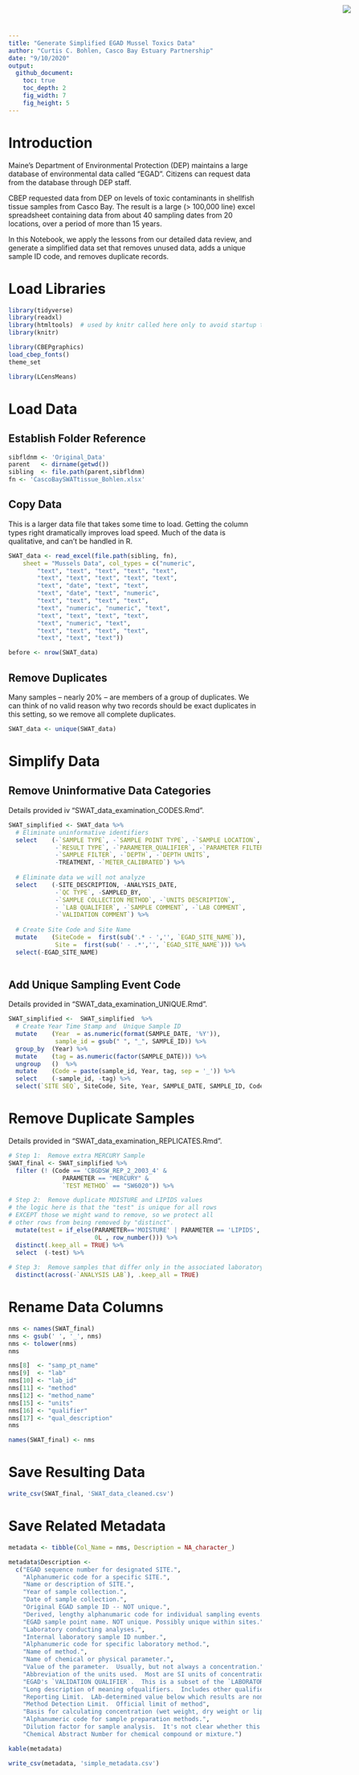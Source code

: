 ```yaml
---
title: "Generate Simplified EGAD Mussel Toxics Data"
author: "Curtis C. Bohlen, Casco Bay Estuary Partnership"
date: "9/10/2020"
output:
  github_document:
    toc: true
    toc_depth: 2
    fig_width: 7
    fig_height: 5
---
```


<img
  src="https://www.cascobayestuary.org/wp-content/uploads/2014/04/logo_sm.jpg"
  style="position:absolute;top:10px;right:50px;" />

# Introduction
Maine's Department of Environmental Protection (DEP) maintains a large database
of environmental data called "EGAD".  Citizens can request data from the
database through DEP staff.

CBEP requested data from DEP on levels of toxic contaminants in shellfish
tissue samples from Casco Bay. The result is a large (> 100,000 line) excel
spreadsheet containing data from about 40 sampling dates from 20 locations, over
a period of more than 15 years.

In this Notebook, we apply the lessons from our detailed data review, and
generate a simplified data set that removes unused data, adds a
unique sample ID code, and removes duplicate records.

# Load Libraries
```r
library(tidyverse)
library(readxl)
library(htmltools)  # used by knitr called here only to avoid startup text later in document
library(knitr)

library(CBEPgraphics)
load_cbep_fonts()
theme_set

library(LCensMeans)
```
# Load Data
## Establish Folder Reference
```r
sibfldnm <- 'Original_Data'
parent   <- dirname(getwd())
sibling  <- file.path(parent,sibfldnm)
fn <- 'CascoBaySWATtissue_Bohlen.xlsx'
```

## Copy Data
This is a larger data file that takes some time to load.  Getting the column
types right dramatically improves load speed. Much of the data is qualitative,
and can't be handled in R.
```r
SWAT_data <- read_excel(file.path(sibling, fn), 
    sheet = "Mussels Data", col_types = c("numeric", 
        "text", "text", "text", "text", "text", 
        "text", "text", "text", "text", "text", 
        "text", "date", "text", "text", 
        "text", "date", "text", "numeric", 
        "text", "text", "text", "text", 
        "text", "numeric", "numeric", "text", 
        "text", "text", "text", "text", 
        "text", "numeric", "text", 
        "text", "text", "text", "text", 
        "text", "text", "text"))

before <- nrow(SWAT_data)
```

## Remove Duplicates
Many samples -- nearly 20% -- are members of a group of duplicates.  We can
think of no valid reason why two records should be exact duplicates in this
setting, so we remove all complete duplicates.
```r
SWAT_data <- unique(SWAT_data)
```

# Simplify Data
## Remove Uninformative Data Categories
Details provided iv "SWAT_data_examination_CODES.Rmd".
```r
SWAT_simplified <- SWAT_data %>%
  # Eliminate uninformative identifiers
  select    (-`SAMPLE TYPE`, -`SAMPLE POINT TYPE`, -`SAMPLE LOCATION`,
             -`RESULT TYPE`, -`PARAMETER_QUALIFIER`, -`PARAMETER FILTERED`,
             -`SAMPLE FILTER`, -`DEPTH`, -`DEPTH UNITS`,
             -TREATMENT, -`METER_CALIBRATED`) %>%
  
  # Eliminate data we will not analyze
  select    (-SITE_DESCRIPTION, -ANALYSIS_DATE,
             -`QC TYPE`, -SAMPLED_BY, 
             -`SAMPLE COLLECTION METHOD`, -`UNITS DESCRIPTION`,
             - `LAB QUALIFIER`, -`SAMPLE COMMENT`, -`LAB COMMENT`,
             -`VALIDATION COMMENT`) %>%
  
  # Create Site Code and Site Name
  mutate    (SiteCode =  first(sub('.* - ','', `EGAD_SITE_NAME`)), 
             Site =  first(sub(' - .*','', `EGAD_SITE_NAME`))) %>%
  select(-EGAD_SITE_NAME)
  
```

## Add Unique Sampling Event Code
Details provided in "SWAT_data_examination_UNIQUE.Rmd".
```r
SWAT_simplified <-  SWAT_simplified  %>%
  # Create Year Time Stamp and  Unique Sample ID
  mutate    (Year  = as.numeric(format(SAMPLE_DATE, '%Y')),
             sample_id = gsub(" ", "_", SAMPLE_ID)) %>%
  group_by  (Year) %>%
  mutate    (tag = as.numeric(factor(SAMPLE_DATE))) %>%
  ungroup   ()  %>%
  mutate    (Code = paste(sample_id, Year, tag, sep = '_')) %>%
  select    (-sample_id, -tag) %>%
  select(`SITE SEQ`, SiteCode, Site, Year, SAMPLE_DATE, SAMPLE_ID, Code, everything())
```

# Remove Duplicate Samples
Details provided in "SWAT_data_examination_REPLICATES.Rmd".
```r
# Step 1:  Remove extra MERCURY Sample
SWAT_final <- SWAT_simplified %>%
  filter (! (Code == 'CBGDSW_REP_2_2003_4' &
               PARAMETER == "MERCURY" &
               `TEST METHOD` == "SW6020")) %>%

# Step 2:  Remove duplicate MOISTURE and LIPIDS values
# the logic here is that the "test" is unique for all rows
# EXCEPT those we might wand to remove, so we protect all
# other rows from being removed by "distinct".
  mutate(test = if_else(PARAMETER=='MOISTURE' | PARAMETER == 'LIPIDS',
                        0L , row_number())) %>%
  distinct(.keep_all = TRUE) %>%
  select  (-test) %>%
  
# Step 3:  Remove samples that differ only in the associated laboratory
  distinct(across(-`ANALYSIS LAB`), .keep_all = TRUE)
```

# Rename Data Columns
```r
nms <- names(SWAT_final)
nms <- gsub(' ', '_', nms)
nms <- tolower(nms)
nms
```

```r
nms[8]  <- "samp_pt_name"
nms[9]  <- "lab"
nms[10] <- "lab_id"
nms[11] <- "method"
nms[12] <- "method_name"
nms[15] <- "units"
nms[16] <- "qualifier"
nms[17] <- "qual_description"
nms

```
```r
names(SWAT_final) <- nms
```


# Save Resulting Data
```r
write_csv(SWAT_final, 'SWAT_data_cleaned.csv')
```

# Save Related Metadata
```r
metadata <- tibble(Col_Name = nms, Description = NA_character_)
```

```r
metadata$Description <- 
  c("EGAD sequence number for designated SITE.",
    "Alphanumeric code for a specific SITE.",
    "Name or description of SITE.",
    "Year of sample collection.",
    "Date of sample collection.",
    "Original EGAD sample ID -- NOT unique.",
    "Derived, lengthy alphanumaric code for individual sampling events.",
    "EGAD sample point name. NOT unique. Possibly unique within sites.",
    "Laboratory conducting analyses.",
    "Internal laboratory sample ID number.",
    "Alphanumeric code for specific laboratory method.",
    "Name of method.",
    "Name of chemical or physical parameter.",
    "Value of the parameter.  Usually, but not always a concentration.",
    "Abbreviation of the units used.  Most are SI units of concentration.",
    "EGAD's `VALIDATION QUALIFIER`.  This is a subset of the `LABORATORY QUALIFIER`.",
    "Long description of meaning ofqualifiers.  Includes other qualifiers",
    "Reporting Limit.  LAb-determined value below which results are non-detects.",
    "Method Detection Limit.  Official limit of method",
    "Basis for calculating concentration (wet weight, dry weight or lipid weight).",
    "Alphanumeric code for sample preparation methods.",
    "Dilution factor for sample analysis.  It's not clear whether this is useful.",
    "Chemical Abstract Number for chemical compound or mixture.")

kable(metadata)
```

```r
write_csv(metadata, 'simple_metadata.csv')
```

